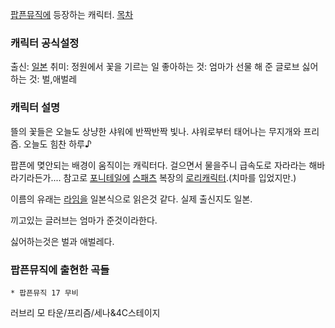 [[팝픈뮤직]]에 등장하는 캐릭터.
[[목차]]
=== 캐릭터 공식설정 ===
출신: [[일본]]
취미: 정원에서 꽃을 기르는 일
좋아하는 것: 엄마가 선물 해 준 글로브
싫어하는 것: 벌,애벌레

=== 캐릭터 설명 ===
뜰의 꽃들은 오늘도 상냥한 샤워에 반짝반짝 빛나. 샤워로부터 태어나는 무지개와 프리즘.
오늘도 힘찬 하루♪ 

팝픈에 몆안되는 배경이 움직이는 캐릭터다. 걸으면서 물을주니 급속도로 자라라는 해바라기라든가.... 참고로 [[포니테일]]에 [[스패츠]] 복장의 [[로리]]캐릭터.(치마를 입었지만.)

이름의 유래는 [[라임]]을 일본식으로 읽은것 같다. 실제 출신지도 일본.

끼고있는 글러브는 엄마가 준것이라한다.

싫어하는것은 벌과 애벌레다.

=== 팝픈뮤직에 출현한 곡들 ===
{{{#!html
<object width="425" height="349"><param name="movie" value="http://www.youtube.com/v/p5yEV_jKbgw?fs=1&amp;hl=ko_KR"></param><param name="allowFullScreen" value="true"></param><param name="allowscriptaccess" value="always"></param><embed src="http://www.youtube.com/v/p5yEV_jKbgw?fs=1&amp;hl=ko_KR" type="application/x-shockwave-flash" width="425" height="349" allowscriptaccess="always" allowfullscreen="true"></embed></object>
}}}
 * 팝픈뮤직 17 무비
러브리 모 타운/프리즘/세나&4C스테이지
